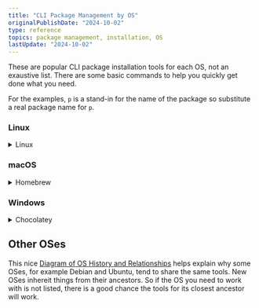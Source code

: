 ```yaml
---
title: "CLI Package Management by OS"
originalPublishDate: "2024-10-02"
type: reference
topics: package management, installation, OS
lastUpdate: "2024-10-02"
---
```




These are popular CLI package installation tools for each OS, not an exaustive list. There are some basic commands to help you quickly get done what you need.

For the examples, `p` is a stand-in for the name of the package so substitute a real package name for `p`.


### Linux
<details>
<summary>Linux</summary>

Run this to see what is already installed
```
which apt snap yum
```

Canonical is trying to push [Snap](https://snapcraft.io/docs) as a universal Linux package installer.

#### Debian, Ubuntu
<details>
<summary> apt</summary>

```
apt install p
apt remove p
apt list --installed
apt update # get latest package index
apt upgrade # upgrade packages to the latest version
apt list --upgradable # see which pacages can be updated
apt search p
apt-cache search p
```

Debian has a whole mess of other tools including apt-get, dpkg, and aptitude.



</details>

#### RedHat, Fedora, CentOS, Amazon Linux
<details>
<summary>yum</summary>

```
yum info p
yum install p
yum remove p
yum list installed
yum upate p
yum update # update all packages
yum check-update # see which pacages can be updated
yum search term # find packages with term in the name or description

```

- [Web cheat sheet](https://access.redhat.com/articles/yum-cheat-sheet)
- [PDF cheat sheet](https://access.redhat.com/sites/default/files/attachments/rh_yum_cheatsheet_1214_jcs_print-1.pdf)

RedHat also has `rpm`.

</details>

</details>

### macOS
<details>
<summary>Homebrew </summary>

[Website](https://brew.sh/)

Install
```
/bin/bash -c "$(curl -fsSL https://raw.githubusercontent.com/Homebrew/install/HEAD/install.sh)"
```

Use
```
brew info p
brew install p
brew uninstall p
brew list # list installed packages
brew update # update Homebrew and its list of packages
brew upgrade p
brew upgrade # upgrade all installed packages
brew outdated # see which packages can be upgraded
brew search term # find packages with term in the name
brew search term --desc # find packages with term in the name or description
```
</details>

### Windows

<details>
<summary>Chocolatey</summary>

- [Install](https://chocolatey.org/install)
- [Command Docs](https://docs.chocolatey.org/en-us/choco/commands/)

</details>


## Other OSes
This nice [Diagram of OS History and Relationships](https://www.reddit.com/media?url=https%3A%2F%2Fpreview.redd.it%2Fe21s2vb3a2a81.png%3Fwidth%3D4613%26format%3Dpng%26auto%3Dwebp%26s%3Da2bc24827b9caf90eb0c85dae83893976a6d8183) helps explain why some OSes, for example Debian and Ubuntu, tend to share the same tools. New OSes inhereit things from their ancestors. So if the OS you need to work with is not listed, there is a good chance the tools for its closest ancestor will work.
